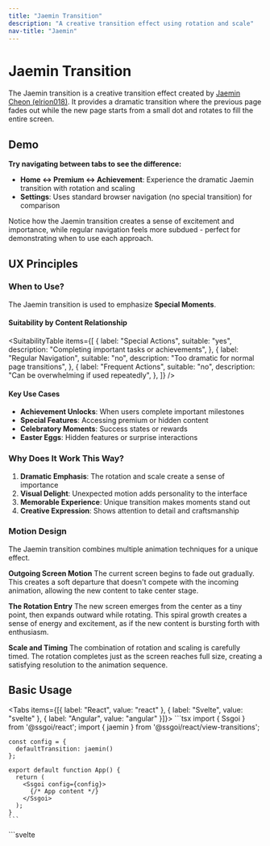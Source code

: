 ```yaml
---
title: "Jaemin Transition"
description: "A creative transition effect using rotation and scale"
nav-title: "Jaemin"
---
```


# Jaemin Transition

The Jaemin transition is a creative transition effect created by [Jaemin Cheon (elrion018)](https://github.com/elrion018). It provides a dramatic transition where the previous page fades out while the new page starts from a small dot and rotates to fill the entire screen.

## Demo

<ViewTransitionDemo type="jaemin" />

**Try navigating between tabs to see the difference:**
- **Home ↔ Premium ↔ Achievement**: Experience the dramatic Jaemin transition with rotation and scaling
- **Settings**: Uses standard browser navigation (no special transition) for comparison

Notice how the Jaemin transition creates a sense of excitement and importance, while regular navigation feels more subdued - perfect for demonstrating when to use each approach.

## UX Principles

### When to Use?

The Jaemin transition is used to emphasize **Special Moments**.

#### Suitability by Content Relationship

<SuitabilityTable
  items={[
    {
      label: "Special Actions",
      suitable: "yes",
      description: "Completing important tasks or achievements",
    },
    {
      label: "Regular Navigation",
      suitable: "no",
      description: "Too dramatic for normal page transitions",
    },
    {
      label: "Frequent Actions",
      suitable: "no",
      description: "Can be overwhelming if used repeatedly",
    },
  ]}
/>

#### Key Use Cases

- **Achievement Unlocks**: When users complete important milestones
- **Special Features**: Accessing premium or hidden content
- **Celebratory Moments**: Success states or rewards
- **Easter Eggs**: Hidden features or surprise interactions

### Why Does It Work This Way?

1. **Dramatic Emphasis**: The rotation and scale create a sense of importance
2. **Visual Delight**: Unexpected motion adds personality to the interface
3. **Memorable Experience**: Unique transition makes moments stand out
4. **Creative Expression**: Shows attention to detail and craftsmanship

### Motion Design

The Jaemin transition combines multiple animation techniques for a unique effect.

**Outgoing Screen Motion**
The current screen begins to fade out gradually. This creates a soft departure that doesn't compete with the incoming animation, allowing the new content to take center stage.

**The Rotation Entry**
The new screen emerges from the center as a tiny point, then expands outward while rotating. This spiral growth creates a sense of energy and excitement, as if the new content is bursting forth with enthusiasm.

**Scale and Timing**
The combination of rotation and scaling is carefully timed. The rotation completes just as the screen reaches full size, creating a satisfying resolution to the animation sequence.

## Basic Usage

<Tabs items={[{ label: "React", value: "react" }, { label: "Svelte", value: "svelte" }, { label: "Angular", value: "angular" }]}>
  <TabPanel value="react">
    ```tsx
    import { Ssgoi } from '@ssgoi/react';
    import { jaemin } from '@ssgoi/react/view-transitions';

    const config = {
      defaultTransition: jaemin()
    };

    export default function App() {
      return (
        <Ssgoi config={config}>
          {/* App content */}
        </Ssgoi>
      );
    }
    ```

  </TabPanel>
  <TabPanel value="svelte">
    ```svelte
    <script>
      import { Ssgoi } from '@ssgoi/svelte';
      import { jaemin } from '@ssgoi/svelte/view-transitions';

      const config = {
        defaultTransition: jaemin()
      };
    </script>

    <Ssgoi {config}>
      <slot />
    </Ssgoi>
    ```

  </TabPanel>
  <TabPanel value="angular">
    ```typescript
    import { Component } from "@angular/core";
    import { RouterOutlet } from "@angular/router";
    import { Ssgoi } from "@ssgoi/angular";
    import { jaemin } from "@ssgoi/angular/view-transitions";
    import type { SsgoiConfig } from "@ssgoi/angular";

    @Component({
      selector: "app-root",
      standalone: true,
      imports: [RouterOutlet, Ssgoi],
      template: `
        <div
          ssgoi
          [config]="config"
          style="position: relative; min-height: 100vh;"
        >
          <router-outlet />
        </div>
      `
    })
    export class AppComponent {
      config: SsgoiConfig = {
        defaultTransition: jaemin()
      };
    }
    ```
  </TabPanel>
</Tabs>

## Configuration Options

```typescript
jaemin({
  spring?: {
    stiffness?: number;  // Animation spring stiffness (default: 50)
    damping?: number;    // Animation spring damping (default: 30)
  };
  initialRotation?: number;      // Initial rotation angle in degrees (default: 45)
  initialScale?: number;         // Initial scale factor (default: 0.01)
  rotationTriggerPoint?: number; // Progress point where rotation starts 0-1 (default: 0.8)
})
```


## Practical Examples

### 1. Achievement Unlock

<Tabs items={[{ label: "React", value: "react" }, { label: "Svelte", value: "svelte" }, { label: "Angular", value: "angular" }]}>
  <TabPanel value="react">
    ```tsx
    const config = {
      transitions: [
        {
          from: '/challenge-complete',
          to: '/achievement',
          transition: jaemin({ duration: 1000 })
        }
      ]
    };
    ```
  </TabPanel>
  <TabPanel value="svelte">
    ```svelte
    <script>
      const config = {
        transitions: [
          {
            from: '/challenge-complete',
            to: '/achievement',
            transition: jaemin({ duration: 1000 })
          }
        ]
      };
    </script>
    ```
  </TabPanel>
  <TabPanel value="angular">
    ```typescript
    import { Component } from "@angular/core";
    import { Ssgoi } from "@ssgoi/angular";
    import { jaemin } from "@ssgoi/angular/view-transitions";
    import type { SsgoiConfig } from "@ssgoi/angular";

    @Component({
      selector: "app-root",
      standalone: true,
      imports: [Ssgoi],
      template: `
        <div ssgoi [config]="config">
          <!-- App content -->
        </div>
      `
    })
    export class AppComponent {
      config: SsgoiConfig = {
        transitions: [
          {
            from: '/challenge-complete',
            to: '/achievement',
            transition: jaemin({ duration: 1000 })
          }
        ]
      };
    }
    ```
  </TabPanel>
</Tabs>

### 2. Premium Feature Access

<Tabs items={[{ label: "React", value: "react" }, { label: "Svelte", value: "svelte" }, { label: "Angular", value: "angular" }]}>
  <TabPanel value="react">
    ```tsx
    const config = {
      transitions: [
        {
          from: '/upgrade',
          to: '/premium-features',
          transition: jaemin({ rotation: 1080 })
        }
      ]
    };
    ```
  </TabPanel>
  <TabPanel value="svelte">
    ```svelte
    <script>
      const config = {
        transitions: [
          {
            from: '/upgrade',
            to: '/premium-features',
            transition: jaemin({ rotation: 1080 })
          }
        ]
      };
    </script>
    ```
  </TabPanel>
  <TabPanel value="angular">
    ```typescript
    import { Component } from "@angular/core";
    import { Ssgoi } from "@ssgoi/angular";
    import { jaemin } from "@ssgoi/angular/view-transitions";
    import type { SsgoiConfig } from "@ssgoi/angular";

    @Component({
      selector: "app-root",
      standalone: true,
      imports: [Ssgoi],
      template: `
        <div ssgoi [config]="config">
          <!-- App content -->
        </div>
      `
    })
    export class AppComponent {
      config: SsgoiConfig = {
        transitions: [
          {
            from: '/upgrade',
            to: '/premium-features',
            transition: jaemin({ rotation: 1080 })
          }
        ]
      };
    }
    ```
  </TabPanel>
</Tabs>

## Accessibility

- Respects `prefers-reduced-motion` settings
- Screen readers announce content changes appropriately
- Keyboard navigation remains functional during transitions

## Best Practices

### ✅ DO

- Use for truly special moments
- Reserve for achievements and rewards
- Apply to easter eggs and surprises
- Use sparingly for maximum impact

### ❌ DON'T

- Don't use for regular navigation
- Avoid in frequently accessed areas
- Don't apply to error states
- Never use for critical user flows

## Performance Notes

The Jaemin transition uses GPU-accelerated transforms for smooth performance. However, due to its complex animation, consider:

- Testing on lower-end devices
- Providing a simpler fallback for performance-constrained environments
- Using the `prefers-reduced-motion` media query for accessibility
